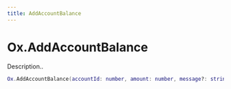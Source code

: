 ```yaml
---
title: AddAccountBalance
---
```


# Ox.AddAccountBalance

Description..

```lua
Ox.AddAccountBalance(accountId: number, amount: number, message?: string): Promise<boolean>
```
